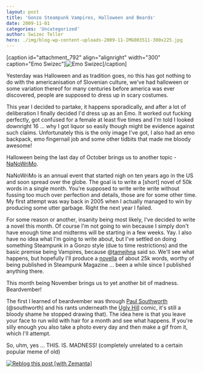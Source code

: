 ```yaml
---
layout: post
title: 'Gonzo Steampunk Vampires, Halloween and Beards'
date: 2009-11-01
categories: 'Uncategorized'
author: Swizec Teller
hero: ./img/blog-wp-content-uploads-2009-11-IMG003511-300x225.jpg
---
```

\[caption id="attachment_792" align="alignright" width="300" caption="Emo Swizec"]![Emo Swizec](./img/blog-wp-content-uploads-2009-11-IMG003511-300x225.jpg "Emo Swizec")\[/caption]



Yesterday was Halloween and as tradition goes, no this has got nothing to do with the americanisation of Slovenian culture, we've had halloween or some variation thereof for many centuries before america was ever discovered, people are supposed to dress up in scary costumes.



This year I decided to partake, it happens sporadically, and after a lot of deliberation I finally decided I'd dress up as an Emo. It worked out fucking perfectly, got confused for a female at least five times and I'm told I looked downright 16 ... why I got liquor so easily though might be evidence against such claims. Unfortunately this is the only image I've got, I also had an emo backpack, emo fingernail job and some other tidbits that made me bloody awesome!



Halloween being the last day of October brings us to another topic - [NaNoWriMo](http://www.nanowrimo.org/ "NaNoWriMo").



NaNoWriMo is an annual event that started nigh on ten years ago in the US and soon spread over the globe. The goal is to write a \[short] novel of 50k words in a single month. You're supposed to write write write without fussing too much over perfection and details, those are for some other time. My first attempt was way back in 2005 when I actually managed to win by producing some utter garbage. Right the next year I failed.



For some reason or another, insanity being most likely, I've decided to write a novel this month. Of course I'm not going to win because I simply don't have enough time and midterms will be starting in a few weeks. Yay. I also have no idea what I'm going to write about, but I've settled on doing something Steampunk in a Gonzo style (due to time restrictions) and the basic premise being Vampires, because @[tamejhna](http://twitter.com/tamejhna "tamejhna") said so. We'll see what happens, but hopefully I'll produce a [novella](http://en.wikipedia.org/wiki/Novella "Novella") of about 25k words, worthy of being published in Steampunk Magazine ... been a while since I published anything there.



This month being November brings us to yet another bit of madness. Beardvember!



The first I learned of beardvember was through [Paul Southworth](http://twitter.com/Southworth "Paul Southworth") (@southworth) and his rants underneath the [Ugly Hill](http://www.uglyhill.com/ "Ugly Hill") comic, it's still a bloody shame he stopped drawing that). The idea here is that you leave your face to run wild with hair for a month and see what happens. If you're silly enough you also take a photo every day and then make a gif from it, which I'll attempt.



So, uhm, yes ... THIS. IS. MADNESS! (completely unrelated to a certain popular meme of old)

[![Reblog this post \[with Zemanta\]](http://img.zemanta.com/reblog_e.png?x-id=4853c06e-6b29-4517-a3f6-9c7238344624)](http://reblog.zemanta.com/zemified/4853c06e-6b29-4517-a3f6-9c7238344624/ "Reblog this post \[with Zemanta]")